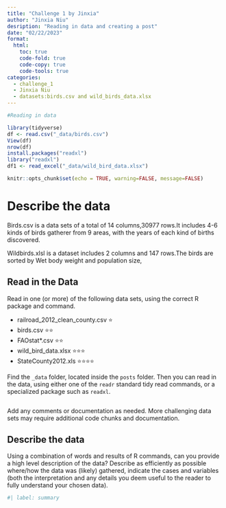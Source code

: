 ```yaml
---
title: "Challenge 1 by Jinxia"
author: "Jinxia Niu"
desription: "Reading in data and creating a post"
date: "02/22/2023"
format:
  html:
    toc: true
    code-fold: true
    code-copy: true
    code-tools: true
categories:
  - challenge_1
  - Jinxia Niu
  - datasets:birds.csv and wild_birds_data.xlsx
---
```


```r
#Reading in data

library(tidyverse)
df <- read.csv("_data/birds.csv")
View(df)
nrow(df)
install.packages("readxl")
library("readxl")
df1 <- read_excel("_data/wild_bird_data.xlsx")

knitr::opts_chunk$set(echo = TRUE, warning=FALSE, message=FALSE)

```
# Describe the data

Birds.csv is a data sets of a total of 14 columns,30977 rows.It includes 4-6 kinds of birds gatherer from 9 areas, with the years of each kind of births discovered.

Wildbirds.xlsl is a dataset includes 2 columns and 147 rows.The birds are sorted by Wet body weight and population size,






## Read in the Data

Read in one (or more) of the following data sets, using the correct R package and command.

-   railroad_2012_clean_county.csv ⭐
-   birds.csv ⭐⭐
-   FAOstat\*.csv ⭐⭐
-   wild_bird_data.xlsx ⭐⭐⭐
-   StateCounty2012.xls ⭐⭐⭐⭐

Find the `_data` folder, located inside the `posts` folder. Then you can read in the data, using either one of the `readr` standard tidy read commands, or a specialized package such as `readxl`.

```r

```

Add any comments or documentation as needed. More challenging data sets may require additional code chunks and documentation.

## Describe the data

Using a combination of words and results of R commands, can you provide a high level description of the data? Describe as efficiently as possible where/how the data was (likely) gathered, indicate the cases and variables (both the interpretation and any details you deem useful to the reader to fully understand your chosen data).

```r
#| label: summary

```
